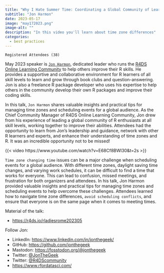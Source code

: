 ```yaml
---
title: "Why I Hate Summer Time: Coordinating a Global Community of Learners"
subtitle: "Jon Harmon"
date: 2023-05-17
image: "may172023.png"
image-alt: ""
description: "In this video you'll learn about time zone differences"
categories:
  - best practices
---
```


`Registered Attendees (38)`

May 2023 speaker is [`Jon Harmon`](https://www.linkedin.com/in/jonthegeek/), dedicated leader who runs the [R4DS Online Learning Community](https://r4ds.io) to help others improve their R skills. He provides a supportive and collaborative environment for R learners of all skill levels to learn and grow through book clubs and question-answering. Jon is also a freelance R package developer who uses his expertise to help others in the community develop their own R packages and improve their coding skills.

In this talk, `Jon Harmon` shares valuable insights and practical tips for managing time zones and scheduling events for a global audience. As the Chief Community Manager of R4DS Online Learning Community, Jon drew from his experience of leading a global community of R enthusiasts at all skill levels, working together to improve their abilities. Attendees had the opportunity to learn from Jon's leadership and guidance, network with other R learners and experts, and enhance their understanding of time zones and R. It was an incredible opportunity not to be missed!

{{< video https://www.youtube.com/watch?v=E68Cf8BWl30&t=2s >}}

`Time zone changing time` issues can be a major challenge when scheduling events for a global audience. With different time zones, daylight saving time changes, and varying work schedules, it can be difficult to find a time that works for everyone. This can lead to confusion, missed meetings, and frustration for both organizers and attendees. In his talk, Jon Harmon provided valuable insights and practical tips for managing time zones and scheduling events to help overcome these challenges. Attendees learned how to navigate time zone differences, `avoid scheduling conflicts`, and ensure that everyone is on the same page when it comes to meeting times.

Material of the talk:

-   <https://r4ds.io/rladiesrome202305>

Follow Jon:

-   LinkedIn: <https://www.linkedin.com/in/jonthegeek/>
-   GitHub: <https://github.com/jonthegeek>
-   Mastodon: [https://fosstodon.org/\@jonthegeek](https://fosstodon.org/@jonthegeek){.uri}
-   Twitter: [\@JonTheGeek](https://twitter.com/JonTheGeek)
-   Twitter: [\@R4DScommunity](https://twitter.com/R4DScommunity)
-   <https://www.rfordatasci.com/>
